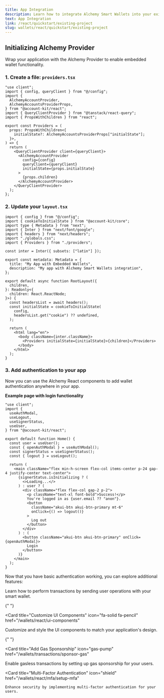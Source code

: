 ```yaml
---
title: App Integration
description: Learn how to integrate Alchemy Smart Wallets into your existing React application with embedded wallets and authentication.
text: App Integration
link: /react/quickstart/existing-project
slug: wallets/react/quickstart/existing-project
---
```


## Initializing Alchemy Provider

Wrap your application with the Alchemy Provider to enable embedded wallet functionality.

### 1. Create a file: `providers.tsx`

```tsx app/providers.tsx
"use client";
import { config, queryClient } from "@/config";
import {
  AlchemyAccountProvider,
  AlchemyAccountsProviderProps,
} from "@account-kit/react";
import { QueryClientProvider } from "@tanstack/react-query";
import { PropsWithChildren } from "react";

export const Providers = (
  props: PropsWithChildren<{
    initialState?: AlchemyAccountsProviderProps["initialState"];
  }>,
) => {
  return (
    <QueryClientProvider client={queryClient}>
      <AlchemyAccountProvider
        config={config}
        queryClient={queryClient}
        initialState={props.initialState}
      >
        {props.children}
      </AlchemyAccountProvider>
    </QueryClientProvider>
  );
};
```

### 2. Update your `layout.tsx`

```tsx app/layout.tsx
import { config } from "@/config";
import { cookieToInitialState } from "@account-kit/core";
import type { Metadata } from "next";
import { Inter } from "next/font/google";
import { headers } from "next/headers";
import "./globals.css";
import { Providers } from "./providers";

const inter = Inter({ subsets: ["latin"] });

export const metadata: Metadata = {
  title: "My App with Embedded Wallets",
  description: "My app with Alchemy Smart Wallets integration",
};

export default async function RootLayout({
  children,
}: Readonly<{
  children: React.ReactNode;
}>) {
  const headersList = await headers();
  const initialState = cookieToInitialState(
    config,
    headersList.get("cookie") ?? undefined,
  );

  return (
    <html lang="en">
      <body className={inter.className}>
        <Providers initialState={initialState}>{children}</Providers>
      </body>
    </html>
  );
}
```

### 3. Add authentication to your app

Now you can use the Alchemy React components to add wallet authentication anywhere in your app.

**Example page with login functionality**

```tsx app/page.tsx
"use client";
import {
  useAuthModal,
  useLogout,
  useSignerStatus,
  useUser,
} from "@account-kit/react";

export default function Home() {
  const user = useUser();
  const { openAuthModal } = useAuthModal();
  const signerStatus = useSignerStatus();
  const { logout } = useLogout();

  return (
    <main className="flex min-h-screen flex-col items-center p-24 gap-4 justify-center text-center">
      {signerStatus.isInitializing ? (
        <>Loading...</>
      ) : user ? (
        <div className="flex flex-col gap-2 p-2">
          <p className="text-xl font-bold">Success!</p>
          You're logged in as {user.email ?? "anon"}.
          <button
            className="akui-btn akui-btn-primary mt-6"
            onClick={() => logout()}
          >
            Log out
          </button>
        </div>
      ) : (
        <button className="akui-btn akui-btn-primary" onClick={openAuthModal}>
          Login
        </button>
      )}
    </main>
  );
}
```

Now that you have basic authentication working, you can explore additional features:

<CardGroup cols={2}>
  <Card
    title="Send User Operations"
    icon="bolt"
    href="/wallets/transactions/send-transactions"
  >
    Learn how to perform transactions by sending user operations with your smart wallet.
  </Card>

{" "}

<Card
  title="Customize UI Components"
  icon="fa-solid fa-pencil"
  href="/wallets/react/ui-components"
>
  Customize and style the UI components to match your application's design.
</Card>

{" "}

<Card
  title="Add Gas Sponsorship"
  icon="gas-pump"
  href="/wallets/transactions/sponsor-gas"
>
  Enable gasless transactions by setting up gas sponsorship for your users.
</Card>

  <Card
    title="Multi-Factor Authentication"
    icon="shield"
    href="/wallets/react/mfa/setup-mfa"
  >
    Enhance security by implementing multi-factor authentication for your users.
  </Card>
</CardGroup>
